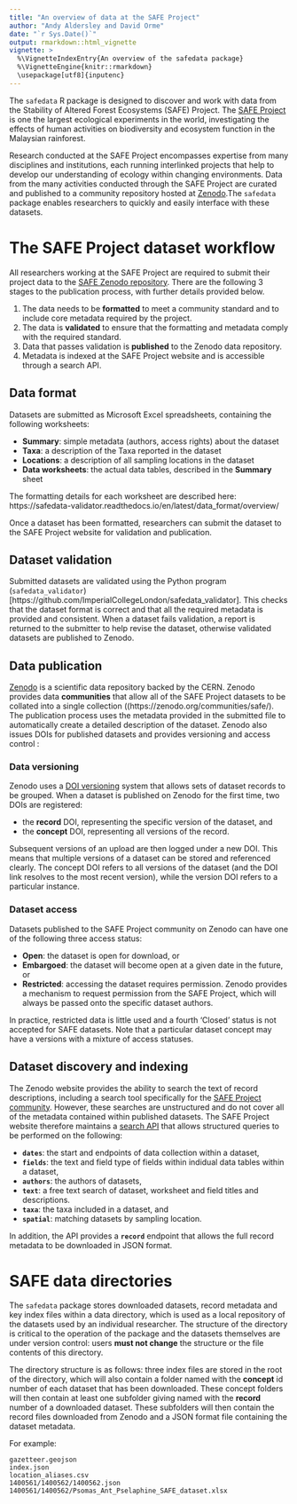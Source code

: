```yaml
---
title: "An overview of data at the SAFE Project"
author: "Andy Aldersley and David Orme"
date: "`r Sys.Date()`"
output: rmarkdown::html_vignette
vignette: >
  %\VignetteIndexEntry{An overview of the safedata package}
  %\VignetteEngine{knitr::rmarkdown}
  \usepackage[utf8]{inputenc}
---
```


The `safedata`  R package is designed to discover and work with data from the
Stability of Altered Forest Ecosystems (SAFE) Project. The [SAFE Project](https://www.safeproject.net/)
 is one  the largest ecological experiments in the world, investigating the effects
of human activities on biodiversity and ecosystem function in the Malaysian 
rainforest.

Research conducted at the SAFE Project encompasses expertise from many 
disciplines and institutions, each running interlinked projects that help to 
develop our understanding of ecology within changing environments. Data from 
the many activities conducted through the SAFE Project are curated and published to 
a community repository hosted at  [Zenodo](https://zenodo.org/communities/safe/).The
`safedata` package enables researchers to quickly and easily interface with 
these datasets. 

# The SAFE Project dataset workflow

All researchers working at the SAFE Project are required to submit their project
data to the [SAFE Zenodo repository](https://zenodo.org/communities/safe/). There 
are the following 3 stages to the publication process, with further details provided below.

1. The data needs to be **formatted** to meet a community standard and to include
    core metadata required by the project.
2. The data is **validated** to ensure that the formatting and metadata comply with
    the required standard.
3. Data that passes validation is **published** to the Zenodo data repository.
4. Metadata is indexed at the SAFE Project website and is accessible through a search API.

## Data format

Datasets are submitted as Microsoft Excel spreadsheets, containing the following
worksheets:

* **Summary**: simple metadata (authors, access rights) about the dataset
* **Taxa**: a description of the Taxa reported in the dataset
* **Locations**: a description of all sampling locations in the dataset
* **Data worksheets**: the actual data tables, described in the **Summary** sheet

The formatting details for each worksheet are described here: https://safedata-validator.readthedocs.io/en/latest/data_format/overview/

Once a dataset has been formatted, researchers can submit the dataset to
the SAFE Project website for validation and publication.

## Dataset validation

Submitted datasets are validated using the Python program  (`safedata_validator`)[https://github.com/ImperialCollegeLondon/safedata_validator]. 
This checks that the dataset format is correct and that all the required metadata is 
provided and consistent. When a dataset fails validation, a report is returned to
the submitter to help revise the dataset, otherwise validated datasets are published
to Zenodo.

## Data publication

[Zenodo](https://zenodo.org) is a scientific data repository backed by the CERN. Zenodo 
provides data **communities** that allow all of the SAFE Project datasets to be collated
into a single collection ((https://zenodo.org/communities/safe/). The publication process
uses the metadata provided in the submitted file to automatically create a detailed 
description of the dataset. Zenodo also issues DOIs for published datasets and provides 
versioning and access control :

### Data versioning 

Zenodo uses a [DOI versioning](https://help.zenodo.org/) system that allows sets
of dataset records to be grouped. When a dataset is published on Zenodo for the
first time, two DOIs are registered:

* the **record**  DOI, representing the specific version of the dataset, and
* the **concept** DOI,  representing all versions of the record.

Subsequent versions of an upload are then logged under a new DOI. This means
that multiple versions of a dataset can be stored and referenced clearly. The concept DOI
refers to all versions of the dataset (and the DOI link resolves to the most recent version),
while the version DOI refers to a particular instance.

### Dataset access

Datasets published to the SAFE Project community on Zenodo can have one of the following 
three access status:

* **Open**: the dataset is open for download, or
* **Embargoed**: the dataset will become open at a given date in the future, or
* **Restricted**: accessing the dataset requires permission. Zenodo provides a mechanism to request permission from the SAFE Project, which will always be passed onto the specific dataset authors. 

In practice, restricted data is little used and a fourth 'Closed' status is not accepted for SAFE 
datasets. Note that a particular dataset concept may have a versions with a mixture of access
statuses.

## Dataset discovery and indexing

The Zenodo website provides the ability to search the text of record descriptions, including a search
tool specifically for the [SAFE Project community](https://www.zenodo.org/communities/safe/search).
However, these searches are unstructured and do not cover all of the metadata contained within
published datasets. The SAFE Project website therefore maintains a [search API](https://www.safeproject.net/api) that allows 
structured queries to be performed on the following:

* **`dates`**: the start and endpoints of data collection within a dataset, 
* **`fields`**: the text and field type of fields within indidual data tables within a dataset,
* **`authors`**: the authors of datasets,
* **`text`**: a free text search of dataset, worksheet and field titles and descriptions.
* **`taxa`**: the taxa included  in a dataset, and
* **`spatial`**: matching datasets by sampling location.

In addition, the API provides a **`record`** endpoint that allows the full record metadata to be downloaded
in JSON format.

 
# SAFE data directories

The `safedata` package stores downloaded datasets, record metadata and key index
files within a data directory, which is used as a local repository of the datasets used by
an individual researcher. The structure of the directory is critical to the operation of the
package and the datasets themselves are under version control: users **must not change**
the structure or the file contents of this directory.

The directory structure is as follows: three index files are stored in the root of the directory, 
which will also contain a folder named with the **concept** id number of each dataset
that has been downloaded. These concept folders will then contain at least one subfolder
giving named with the **record** number of a downloaded dataset. These subfolders
will then contain the record files downloaded from Zenodo and a JSON format file containing
the dataset metadata.

For example:

```
gazetteer.geojson
index.json
location_aliases.csv
1400561/1400562/1400562.json
1400561/1400562/Psomas_Ant_Pselaphine_SAFE_dataset.xlsx
```